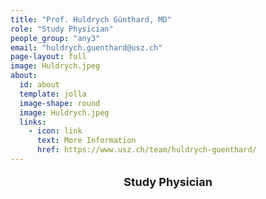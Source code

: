 ```yaml
---
title: "Prof. Huldrych Günthard, MD"
role: "Study Physician" 
people_group: "any3"
email: "huldrych.guenthard@usz.ch"
page-layout: full
image: Huldrych.jpeg
about: 
  id: about
  template: jolla
  image-shape: round
  image: Huldrych.jpeg
  links:
    - icon: link
      text: More Information
      href: https://www.usz.ch/team/huldrych-guenthard/
---
```


<div style="text-align: center;">
  <p style="font-size: 18px; font-weight: bold;">Study Physician</p>
</div>


